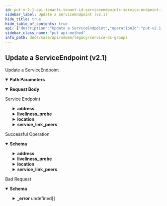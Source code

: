 ```yaml
---
id: put-v-2-1-api-tenants-tenant-id-serviceendpoints-service-endpoint-id
sidebar_label: Update a ServiceEndpoint (v2.1)
hide_title: true
hide_table_of_contents: true
api: {"description":"Update a ServiceEndpoint","operationId":"put-v2.1-api-tenants-tenant_id-serviceendpoints-service_endpoint_id","parameters":[{"description":"Tenant Id","in":"path","name":"tenant_id","required":true,"schema":{"description":"Tenant Id","type":"string"}},{"description":"ServiceEndpoint Id","in":"path","name":"service_endpoint_id","required":true,"schema":{"description":"Service Endpoint Id","type":"string"}}],"requestBody":{"content":{"application/json":{"schema":{"properties":{"address":{"description":"Address: Valid ","properties":{"city":{"description":"City: Length(max = 100, , min = 0) ","type":"string"},"country":{"description":"Country: Length(max = 100, , min = 0) ","type":"string"},"post_code":{"description":"Post Code: Length(max = 100, , min = 0) ","type":"string"},"state":{"description":"State: Length(max = 100, , min = 0) ","type":"string"},"street":{"description":"Street: Length(max = 100, , min = 0) ","type":"string"},"street2":{"description":"Street2: Length(max = 100, , min = 0) ","type":"string"}}},"admin_up":{"description":"Admin Up: Required(error = ADMIN_UP_REQD: Admin up required.) ","type":"boolean"},"allow_enterprise_traffic":{"description":"Allow Enterprise Traffic","type":"boolean"},"description":{"description":"Description: Size(max = 256, error = DESCRIPTION_SIZE_EXCEEDED: Description size exceeded., min = 0) Valid ","type":"string"},"id":{"description":"Id","type":"string"},"liveliness_probe":{"description":"Liveliness Probe: Valid ","properties":{"http":{"description":"Http: Valid ","items":{"properties":{"failure_count":{"description":"Failure Count: Required(error = INVALID_HTTP_FAILURE_COUNT_INTERVAL: Invalid http probe failure count.Should be between 3 to 300 seconds.) Range(max = 300L, error = INVALID_HTTP_FAILURE_COUNT_INTERVAL: Invalid http probe failure count.Should be between 3 to 300 seconds., min = 3L) ","type":"integer"},"http_status_codes":{"description":"Http Status Codes: ListNumber(duplicate = false, max = 600, error = INVALID_HTTP_STATUS_CODE: Invalid http status code. Should be between 100 to 600 and should not be duplicate., min = 100) Size(max = 8, error = HTTP_STATUS_CODES_EXCEEDS_LIMIT: Maximum 8 status codes can be specified, min = 0) ","items":{"description":"Http Status Codes","type":"integer"},"type":"array"},"interval":{"description":"Interval: Required(error = INVALID_HTTP_PROBE_INTERVAL: Invalid http probe interval. Should be between 10 to 3600 seconds.) Range(max = 3600L, error = INVALID_HTTP_PROBE_INTERVAL: Invalid http probe interval. Should be between 10 to 3600 seconds., min = 10L) ","type":"integer"},"url":{"description":"Url: Required(error = INVALID_HTTP_PROBE_URL: Http probe url required) Size(max = 1024, error = INVALID_HTTP_PROBLE_URL_LEN: Invalid http probe url length.Should be up to 1024., min = 0) ","type":"string"}},"required":["failure_count","interval","url"]},"type":"array"},"icmp_ping":{"description":"Icmp Ping: Valid ","items":{"properties":{"failure_count":{"description":"Failure Count: Required(error = INVALID_ICMP_FAILURE_COUNT_INTERVAL: Invalid icmp probe failure count.Should be between 3 to 300 seconds.) Range(max = 300L, error = INVALID_ICMP_FAILURE_COUNT_INTERVAL: Invalid icmp probe failure count.Should be between 3 to 300 seconds., min = 3L) ","type":"integer"},"interval":{"description":"Interval: Required(error = INVALID_ICMP_PROBE_INTERVAL: Invalid icmp probe interval.Should be between 1 to 30 seconds.) Range(max = 30L, error = INVALID_ICMP_PROBE_INTERVAL: Invalid icmp probe interval.Should be between 1 to 30 seconds., min = 1L) ","type":"integer"},"ip_addresses":{"description":"Ip Addresses: Required(error = INVALID_ICMP_PROBE: Please provide icmp probe.) ListIPAddress(bcast = DENY, listMaxSize = 8, error = INVALID_ICMP_PROBE_ADDRESSES: Please provide valid icmp probe ipv4 addresses., required = false, type = IP) ","items":{"description":"Ip Addresses","type":"string"},"type":"array"}},"required":["failure_count","interval","ip_addresses"]},"type":"array"}}},"location":{"description":"Location: Valid ","properties":{"description":{"description":"Description","type":"string"},"latitude":{"description":"Latitude: Range(max = 90L, error = INVALID_LATITUDE_VALUE: Invalid latitude value.Shoule be between -90 to 90., min = -90L) ","format":"float","type":"number"},"longitude":{"description":"Longitude: Range(max = 180L, error = INVALID_LONGITUDE_VALUE: Invalid longitude value.Shoule be between -180 to 180., min = -180L) ","format":"float","type":"number"}}},"name":{"description":"Name: Required(error = SERVICEENDPOINT_NAME_REQD: service endpoint name required.) Size(max = 128, error = SERVICEENDPOINT_NAME_EXCEEDS_LIMIT: Service endpoint name exceeds limit., min = 0) Valid ","type":"string"},"service_link_peers":{"description":"Service Link Peers: Valid ","properties":{"hostnames":{"description":"Hostnames: ListString(allowDuplicate = true, allowEmpty = true, allowNull = true, length = 0, listMaxSize = 128, INVALID_SERVICELINK_PEERS_ADDRESSES, noTrim = false, regex = , required = false) ","items":{"description":"Hostnames","type":"string"},"type":"array"},"ip_addresses":{"description":"Ip Addresses: ListIPAddress(bcast = DENY, listMaxSize = 128, INVALID_SERVICELINK_PEERS_ADDRESSES, required = false, type = IP) ","items":{"description":"Ip Addresses","type":"string"},"type":"array"}}},"site_id":{"description":"Site Id","type":"string"},"tags":{"description":"Tags: ListString(allowDuplicate = false, allowEmpty = true, allowNull = true, length = 128, listMaxSize = 10, error = INVALID_TAG: Maximum 10 Unique tags of length 1024 each are allowed, noTrim = false, regex = [^,\\\\s]+, required = false) ","items":{"description":"Tags","type":"string"},"type":"array"},"type":{"description":"Type: ValidateEnum(enumClass = classOf[NetworkServiceType], message = Invalid enum string., nullAllowed = false) ","enum":["CG_TRANSIT","NON_CG_TRANSIT","SASE"],"type":"string"}},"required":["admin_up","type","name"]}}},"description":"Service Endpoint"},"responses":{"200":{"content":{"application/json":{"schema":{"properties":{"address":{"description":"Address: Valid ","properties":{"city":{"description":"City: Length(max = 100, , min = 0) ","type":"string"},"country":{"description":"Country: Length(max = 100, , min = 0) ","type":"string"},"post_code":{"description":"Post Code: Length(max = 100, , min = 0) ","type":"string"},"state":{"description":"State: Length(max = 100, , min = 0) ","type":"string"},"street":{"description":"Street: Length(max = 100, , min = 0) ","type":"string"},"street2":{"description":"Street2: Length(max = 100, , min = 0) ","type":"string"}}},"admin_up":{"description":"Admin Up: Required(error = ADMIN_UP_REQD: Admin up required.) ","type":"boolean"},"allow_enterprise_traffic":{"description":"Allow Enterprise Traffic","type":"boolean"},"description":{"description":"Description: Size(max = 256, error = DESCRIPTION_SIZE_EXCEEDED: Description size exceeded., min = 0) Valid ","type":"string"},"id":{"description":"Id","type":"string"},"liveliness_probe":{"description":"Liveliness Probe: Valid ","properties":{"http":{"description":"Http: Valid ","items":{"properties":{"failure_count":{"description":"Failure Count: Required(error = INVALID_HTTP_FAILURE_COUNT_INTERVAL: Invalid http probe failure count.Should be between 3 to 300 seconds.) Range(max = 300L, error = INVALID_HTTP_FAILURE_COUNT_INTERVAL: Invalid http probe failure count.Should be between 3 to 300 seconds., min = 3L) ","type":"integer"},"http_status_codes":{"description":"Http Status Codes: ListNumber(duplicate = false, max = 600, error = INVALID_HTTP_STATUS_CODE: Invalid http status code. Should be between 100 to 600 and should not be duplicate., min = 100) Size(max = 8, error = HTTP_STATUS_CODES_EXCEEDS_LIMIT: Maximum 8 status codes can be specified, min = 0) ","items":{"description":"Http Status Codes","type":"integer"},"type":"array"},"interval":{"description":"Interval: Required(error = INVALID_HTTP_PROBE_INTERVAL: Invalid http probe interval. Should be between 10 to 3600 seconds.) Range(max = 3600L, error = INVALID_HTTP_PROBE_INTERVAL: Invalid http probe interval. Should be between 10 to 3600 seconds., min = 10L) ","type":"integer"},"url":{"description":"Url: Required(error = INVALID_HTTP_PROBE_URL: Http probe url required) Size(max = 1024, error = INVALID_HTTP_PROBLE_URL_LEN: Invalid http probe url length.Should be up to 1024., min = 0) ","type":"string"}},"required":["failure_count","interval","url"]},"type":"array"},"icmp_ping":{"description":"Icmp Ping: Valid ","items":{"properties":{"failure_count":{"description":"Failure Count: Required(error = INVALID_ICMP_FAILURE_COUNT_INTERVAL: Invalid icmp probe failure count.Should be between 3 to 300 seconds.) Range(max = 300L, error = INVALID_ICMP_FAILURE_COUNT_INTERVAL: Invalid icmp probe failure count.Should be between 3 to 300 seconds., min = 3L) ","type":"integer"},"interval":{"description":"Interval: Required(error = INVALID_ICMP_PROBE_INTERVAL: Invalid icmp probe interval.Should be between 1 to 30 seconds.) Range(max = 30L, error = INVALID_ICMP_PROBE_INTERVAL: Invalid icmp probe interval.Should be between 1 to 30 seconds., min = 1L) ","type":"integer"},"ip_addresses":{"description":"Ip Addresses: Required(error = INVALID_ICMP_PROBE: Please provide icmp probe.) ListIPAddress(bcast = DENY, listMaxSize = 8, error = INVALID_ICMP_PROBE_ADDRESSES: Please provide valid icmp probe ipv4 addresses., required = false, type = IP) ","items":{"description":"Ip Addresses","type":"string"},"type":"array"}},"required":["failure_count","interval","ip_addresses"]},"type":"array"}}},"location":{"description":"Location: Valid ","properties":{"description":{"description":"Description","type":"string"},"latitude":{"description":"Latitude: Range(max = 90L, error = INVALID_LATITUDE_VALUE: Invalid latitude value.Shoule be between -90 to 90., min = -90L) ","format":"float","type":"number"},"longitude":{"description":"Longitude: Range(max = 180L, error = INVALID_LONGITUDE_VALUE: Invalid longitude value.Shoule be between -180 to 180., min = -180L) ","format":"float","type":"number"}}},"name":{"description":"Name: Required(error = SERVICEENDPOINT_NAME_REQD: service endpoint name required.) Size(max = 128, error = SERVICEENDPOINT_NAME_EXCEEDS_LIMIT: Service endpoint name exceeds limit., min = 0) Valid ","type":"string"},"service_link_peers":{"description":"Service Link Peers: Valid ","properties":{"hostnames":{"description":"Hostnames: ListString(allowDuplicate = true, allowEmpty = true, allowNull = true, length = 0, listMaxSize = 128, INVALID_SERVICELINK_PEERS_ADDRESSES, noTrim = false, regex = , required = false) ","items":{"description":"Hostnames","type":"string"},"type":"array"},"ip_addresses":{"description":"Ip Addresses: ListIPAddress(bcast = DENY, listMaxSize = 128, INVALID_SERVICELINK_PEERS_ADDRESSES, required = false, type = IP) ","items":{"description":"Ip Addresses","type":"string"},"type":"array"}}},"site_id":{"description":"Site Id","type":"string"},"tags":{"description":"Tags: ListString(allowDuplicate = false, allowEmpty = true, allowNull = true, length = 128, listMaxSize = 10, error = INVALID_TAG: Maximum 10 Unique tags of length 1024 each are allowed, noTrim = false, regex = [^,\\\\s]+, required = false) ","items":{"description":"Tags","type":"string"},"type":"array"},"type":{"description":"Type: ValidateEnum(enumClass = classOf[NetworkServiceType], message = Invalid enum string., nullAllowed = false) ","enum":["CG_TRANSIT","NON_CG_TRANSIT","SASE"],"type":"string"}},"required":["admin_up","type","name"]}}},"description":"Successful Operation"},"400":{"content":{"application/json":{"example":{"value":{"_error":[{"code":"INVALID_JSON_INPUT"},{"code":"UNKNOWN_SITE"},{"code":"SERVICEENDPOINT_CONFIG_UPDATE_NOTALLOWED"}]}},"schema":{"properties":{"_error":{"items":{"properties":{"code":{"type":"string"},"message":{"type":"string"}}},"type":"array"}}}}},"description":"Bad Request"}},"tags":["Service & DC Groups"],"method":"put","path":"/v2.1/api/tenants/{tenant_id}/serviceendpoints/{service_endpoint_id}","jsonRequestBodyExample":{"address":{"city":"string","country":"string","post_code":"string","state":"string","street":"string","street2":"string"},"admin_up":true,"allow_enterprise_traffic":true,"description":"string","id":"string","liveliness_probe":{"http":[{"failure_count":0,"http_status_codes":[0],"interval":0,"url":"string"}],"icmp_ping":[{"failure_count":0,"interval":0,"ip_addresses":["string"]}]},"location":{"description":"string","latitude":0,"longitude":0},"name":"string","service_link_peers":{"hostnames":["string"],"ip_addresses":["string"]},"site_id":"string","tags":["string"],"type":"CG_TRANSIT"},"info":{"contact":{},"description":"List of APIs used to manage the DC groups, service endpoints and service mappings. It is used to classify sites (Data Centers) into DC groups and external service groups.","title":"Service & DC Groups","version":"Latest"},"postman":{"name":"Update a ServiceEndpoint (v2.1)","description":{"content":"Update a ServiceEndpoint","type":"text/plain"},"url":{"path":["v2.1","api","tenants",":tenant_id","serviceendpoints",":service_endpoint_id"],"host":["{{baseUrl}}"],"query":[],"variable":[{"disabled":false,"description":{"content":"(Required) Tenant Id","type":"text/plain"},"type":"any","value":"","key":"tenant_id"},{"disabled":false,"description":{"content":"(Required) ServiceEndpoint Id","type":"text/plain"},"type":"any","value":"","key":"service_endpoint_id"}]},"header":[{"key":"Content-Type","value":"application/json"},{"key":"Accept","value":"application/json"}],"method":"PUT","body":{"mode":"raw","raw":"\"\"","options":{"raw":{"language":"json"}}}}}
sidebar_class_name: "put api-method"
info_path: docs/sase/api/sdwan/legacy/service-dc-groups
---
```



## Update a ServiceEndpoint (v2.1)



Update a ServiceEndpoint

<details style={{"marginBottom":"1rem"}} data-collapsed={false} open={true}><summary style={{}}><strong>Path Parameters</strong></summary><div><ul><ParamsItem className={"paramsItem"} param={{"description":"Tenant Id","in":"path","name":"tenant_id","required":true,"schema":{"description":"Tenant Id","type":"string"}}}></ParamsItem><ParamsItem className={"paramsItem"} param={{"description":"ServiceEndpoint Id","in":"path","name":"service_endpoint_id","required":true,"schema":{"description":"Service Endpoint Id","type":"string"}}}></ParamsItem></ul></div></details><details style={{}} data-collapsed={false} open={true}><summary style={{"textAlign":"left"}}><strong>Request Body</strong></summary><div style={{"textAlign":"left","marginLeft":"1rem"}}><div style={{"marginTop":"1rem","marginBottom":"1rem"}}>

Service Endpoint

</div></div><ul style={{"marginLeft":"1rem"}}><SchemaItem collapsible={true} className={"schemaItem"}><details style={{}}><summary style={{}}><strong>address</strong><span style={{"opacity":"0.6"}}> </span></summary><div style={{"marginLeft":"1rem"}}><div style={{"marginTop":".5rem","marginBottom":".5rem"}}>

Address: Valid 

</div><SchemaItem collapsible={false} name={"city"} required={false} schemaDescription={"City: Length(max = 100, , min = 0) "} schemaName={"string"} qualifierMessage={undefined}></SchemaItem><SchemaItem collapsible={false} name={"country"} required={false} schemaDescription={"Country: Length(max = 100, , min = 0) "} schemaName={"string"} qualifierMessage={undefined}></SchemaItem><SchemaItem collapsible={false} name={"post_code"} required={false} schemaDescription={"Post Code: Length(max = 100, , min = 0) "} schemaName={"string"} qualifierMessage={undefined}></SchemaItem><SchemaItem collapsible={false} name={"state"} required={false} schemaDescription={"State: Length(max = 100, , min = 0) "} schemaName={"string"} qualifierMessage={undefined}></SchemaItem><SchemaItem collapsible={false} name={"street"} required={false} schemaDescription={"Street: Length(max = 100, , min = 0) "} schemaName={"string"} qualifierMessage={undefined}></SchemaItem><SchemaItem collapsible={false} name={"street2"} required={false} schemaDescription={"Street2: Length(max = 100, , min = 0) "} schemaName={"string"} qualifierMessage={undefined}></SchemaItem></div></details></SchemaItem><SchemaItem collapsible={false} name={"admin_up"} required={true} schemaDescription={"Admin Up: Required(error = ADMIN_UP_REQD: Admin up required.) "} schemaName={"boolean"} qualifierMessage={undefined}></SchemaItem><SchemaItem collapsible={false} name={"allow_enterprise_traffic"} required={false} schemaDescription={"Allow Enterprise Traffic"} schemaName={"boolean"} qualifierMessage={undefined}></SchemaItem><SchemaItem collapsible={false} name={"description"} required={false} schemaDescription={"Description: Size(max = 256, error = DESCRIPTION_SIZE_EXCEEDED: Description size exceeded., min = 0) Valid "} schemaName={"string"} qualifierMessage={undefined}></SchemaItem><SchemaItem collapsible={false} name={"id"} required={false} schemaDescription={"Id"} schemaName={"string"} qualifierMessage={undefined}></SchemaItem><SchemaItem collapsible={true} className={"schemaItem"}><details style={{}}><summary style={{}}><strong>liveliness_probe</strong><span style={{"opacity":"0.6"}}> </span></summary><div style={{"marginLeft":"1rem"}}><div style={{"marginTop":".5rem","marginBottom":".5rem"}}>

Liveliness Probe: Valid 

</div><SchemaItem collapsible={true} className={"schemaItem"}><details style={{}}><summary style={{}}><strong>http</strong><span style={{"opacity":"0.6"}}> undefined[]</span></summary><div style={{"marginLeft":"1rem"}}><div style={{"marginTop":".5rem","marginBottom":".5rem"}}>

Http: Valid 

</div><SchemaItem collapsible={false} name={"failure_count"} required={true} schemaDescription={"Failure Count: Required(error = INVALID_HTTP_FAILURE_COUNT_INTERVAL: Invalid http probe failure count.Should be between 3 to 300 seconds.) Range(max = 300L, error = INVALID_HTTP_FAILURE_COUNT_INTERVAL: Invalid http probe failure count.Should be between 3 to 300 seconds., min = 3L) "} schemaName={"integer"} qualifierMessage={undefined}></SchemaItem><SchemaItem collapsible={false} name={"http_status_codes"} required={false} schemaDescription={"Http Status Codes: ListNumber(duplicate = false, max = 600, error = INVALID_HTTP_STATUS_CODE: Invalid http status code. Should be between 100 to 600 and should not be duplicate., min = 100) Size(max = 8, error = HTTP_STATUS_CODES_EXCEEDS_LIMIT: Maximum 8 status codes can be specified, min = 0) "} schemaName={"integer[]"} qualifierMessage={undefined}></SchemaItem><SchemaItem collapsible={false} name={"interval"} required={true} schemaDescription={"Interval: Required(error = INVALID_HTTP_PROBE_INTERVAL: Invalid http probe interval. Should be between 10 to 3600 seconds.) Range(max = 3600L, error = INVALID_HTTP_PROBE_INTERVAL: Invalid http probe interval. Should be between 10 to 3600 seconds., min = 10L) "} schemaName={"integer"} qualifierMessage={undefined}></SchemaItem><SchemaItem collapsible={false} name={"url"} required={true} schemaDescription={"Url: Required(error = INVALID_HTTP_PROBE_URL: Http probe url required) Size(max = 1024, error = INVALID_HTTP_PROBLE_URL_LEN: Invalid http probe url length.Should be up to 1024., min = 0) "} schemaName={"string"} qualifierMessage={undefined}></SchemaItem></div></details></SchemaItem><SchemaItem collapsible={true} className={"schemaItem"}><details style={{}}><summary style={{}}><strong>icmp_ping</strong><span style={{"opacity":"0.6"}}> undefined[]</span></summary><div style={{"marginLeft":"1rem"}}><div style={{"marginTop":".5rem","marginBottom":".5rem"}}>

Icmp Ping: Valid 

</div><SchemaItem collapsible={false} name={"failure_count"} required={true} schemaDescription={"Failure Count: Required(error = INVALID_ICMP_FAILURE_COUNT_INTERVAL: Invalid icmp probe failure count.Should be between 3 to 300 seconds.) Range(max = 300L, error = INVALID_ICMP_FAILURE_COUNT_INTERVAL: Invalid icmp probe failure count.Should be between 3 to 300 seconds., min = 3L) "} schemaName={"integer"} qualifierMessage={undefined}></SchemaItem><SchemaItem collapsible={false} name={"interval"} required={true} schemaDescription={"Interval: Required(error = INVALID_ICMP_PROBE_INTERVAL: Invalid icmp probe interval.Should be between 1 to 30 seconds.) Range(max = 30L, error = INVALID_ICMP_PROBE_INTERVAL: Invalid icmp probe interval.Should be between 1 to 30 seconds., min = 1L) "} schemaName={"integer"} qualifierMessage={undefined}></SchemaItem><SchemaItem collapsible={false} name={"ip_addresses"} required={true} schemaDescription={"Ip Addresses: Required(error = INVALID_ICMP_PROBE: Please provide icmp probe.) ListIPAddress(bcast = DENY, listMaxSize = 8, error = INVALID_ICMP_PROBE_ADDRESSES: Please provide valid icmp probe ipv4 addresses., required = false, type = IP) "} schemaName={"string[]"} qualifierMessage={undefined}></SchemaItem></div></details></SchemaItem></div></details></SchemaItem><SchemaItem collapsible={true} className={"schemaItem"}><details style={{}}><summary style={{}}><strong>location</strong><span style={{"opacity":"0.6"}}> </span></summary><div style={{"marginLeft":"1rem"}}><div style={{"marginTop":".5rem","marginBottom":".5rem"}}>

Location: Valid 

</div><SchemaItem collapsible={false} name={"description"} required={false} schemaDescription={"Description"} schemaName={"string"} qualifierMessage={undefined}></SchemaItem><SchemaItem collapsible={false} name={"latitude"} required={false} schemaDescription={"Latitude: Range(max = 90L, error = INVALID_LATITUDE_VALUE: Invalid latitude value.Shoule be between -90 to 90., min = -90L) "} schemaName={"float"} qualifierMessage={undefined}></SchemaItem><SchemaItem collapsible={false} name={"longitude"} required={false} schemaDescription={"Longitude: Range(max = 180L, error = INVALID_LONGITUDE_VALUE: Invalid longitude value.Shoule be between -180 to 180., min = -180L) "} schemaName={"float"} qualifierMessage={undefined}></SchemaItem></div></details></SchemaItem><SchemaItem collapsible={false} name={"name"} required={true} schemaDescription={"Name: Required(error = SERVICEENDPOINT_NAME_REQD: service endpoint name required.) Size(max = 128, error = SERVICEENDPOINT_NAME_EXCEEDS_LIMIT: Service endpoint name exceeds limit., min = 0) Valid "} schemaName={"string"} qualifierMessage={undefined}></SchemaItem><SchemaItem collapsible={true} className={"schemaItem"}><details style={{}}><summary style={{}}><strong>service_link_peers</strong><span style={{"opacity":"0.6"}}> </span></summary><div style={{"marginLeft":"1rem"}}><div style={{"marginTop":".5rem","marginBottom":".5rem"}}>

Service Link Peers: Valid 

</div><SchemaItem collapsible={false} name={"hostnames"} required={false} schemaDescription={"Hostnames: ListString(allowDuplicate = true, allowEmpty = true, allowNull = true, length = 0, listMaxSize = 128, INVALID_SERVICELINK_PEERS_ADDRESSES, noTrim = false, regex = , required = false) "} schemaName={"string[]"} qualifierMessage={undefined}></SchemaItem><SchemaItem collapsible={false} name={"ip_addresses"} required={false} schemaDescription={"Ip Addresses: ListIPAddress(bcast = DENY, listMaxSize = 128, INVALID_SERVICELINK_PEERS_ADDRESSES, required = false, type = IP) "} schemaName={"string[]"} qualifierMessage={undefined}></SchemaItem></div></details></SchemaItem><SchemaItem collapsible={false} name={"site_id"} required={false} schemaDescription={"Site Id"} schemaName={"string"} qualifierMessage={undefined}></SchemaItem><SchemaItem collapsible={false} name={"tags"} required={false} schemaDescription={"Tags: ListString(allowDuplicate = false, allowEmpty = true, allowNull = true, length = 128, listMaxSize = 10, error = INVALID_TAG: Maximum 10 Unique tags of length 1024 each are allowed, noTrim = false, regex = [^,\\\\s]+, required = false) "} schemaName={"string[]"} qualifierMessage={undefined}></SchemaItem><SchemaItem collapsible={false} name={"type"} required={true} schemaDescription={"Type: ValidateEnum(enumClass = classOf[NetworkServiceType], message = Invalid enum string., nullAllowed = false) "} schemaName={"string"} qualifierMessage={"**Possible values:** [`CG_TRANSIT`, `NON_CG_TRANSIT`, `SASE`]"}></SchemaItem></ul></details><div><ApiTabs><TabItem label={"200"} value={"200"}><div>

Successful Operation

</div><div><details style={{}} data-collapsed={false} open={true}><summary style={{"textAlign":"left"}}><strong>Schema</strong></summary><div style={{"textAlign":"left","marginLeft":"1rem"}}></div><ul style={{"marginLeft":"1rem"}}><SchemaItem collapsible={true} className={"schemaItem"}><details style={{}}><summary style={{}}><strong>address</strong><span style={{"opacity":"0.6"}}> </span></summary><div style={{"marginLeft":"1rem"}}><div style={{"marginTop":".5rem","marginBottom":".5rem"}}>

Address: Valid 

</div><SchemaItem collapsible={false} name={"city"} required={false} schemaDescription={"City: Length(max = 100, , min = 0) "} schemaName={"string"} qualifierMessage={undefined}></SchemaItem><SchemaItem collapsible={false} name={"country"} required={false} schemaDescription={"Country: Length(max = 100, , min = 0) "} schemaName={"string"} qualifierMessage={undefined}></SchemaItem><SchemaItem collapsible={false} name={"post_code"} required={false} schemaDescription={"Post Code: Length(max = 100, , min = 0) "} schemaName={"string"} qualifierMessage={undefined}></SchemaItem><SchemaItem collapsible={false} name={"state"} required={false} schemaDescription={"State: Length(max = 100, , min = 0) "} schemaName={"string"} qualifierMessage={undefined}></SchemaItem><SchemaItem collapsible={false} name={"street"} required={false} schemaDescription={"Street: Length(max = 100, , min = 0) "} schemaName={"string"} qualifierMessage={undefined}></SchemaItem><SchemaItem collapsible={false} name={"street2"} required={false} schemaDescription={"Street2: Length(max = 100, , min = 0) "} schemaName={"string"} qualifierMessage={undefined}></SchemaItem></div></details></SchemaItem><SchemaItem collapsible={false} name={"admin_up"} required={true} schemaDescription={"Admin Up: Required(error = ADMIN_UP_REQD: Admin up required.) "} schemaName={"boolean"} qualifierMessage={undefined}></SchemaItem><SchemaItem collapsible={false} name={"allow_enterprise_traffic"} required={false} schemaDescription={"Allow Enterprise Traffic"} schemaName={"boolean"} qualifierMessage={undefined}></SchemaItem><SchemaItem collapsible={false} name={"description"} required={false} schemaDescription={"Description: Size(max = 256, error = DESCRIPTION_SIZE_EXCEEDED: Description size exceeded., min = 0) Valid "} schemaName={"string"} qualifierMessage={undefined}></SchemaItem><SchemaItem collapsible={false} name={"id"} required={false} schemaDescription={"Id"} schemaName={"string"} qualifierMessage={undefined}></SchemaItem><SchemaItem collapsible={true} className={"schemaItem"}><details style={{}}><summary style={{}}><strong>liveliness_probe</strong><span style={{"opacity":"0.6"}}> </span></summary><div style={{"marginLeft":"1rem"}}><div style={{"marginTop":".5rem","marginBottom":".5rem"}}>

Liveliness Probe: Valid 

</div><SchemaItem collapsible={true} className={"schemaItem"}><details style={{}}><summary style={{}}><strong>http</strong><span style={{"opacity":"0.6"}}> undefined[]</span></summary><div style={{"marginLeft":"1rem"}}><div style={{"marginTop":".5rem","marginBottom":".5rem"}}>

Http: Valid 

</div><SchemaItem collapsible={false} name={"failure_count"} required={true} schemaDescription={"Failure Count: Required(error = INVALID_HTTP_FAILURE_COUNT_INTERVAL: Invalid http probe failure count.Should be between 3 to 300 seconds.) Range(max = 300L, error = INVALID_HTTP_FAILURE_COUNT_INTERVAL: Invalid http probe failure count.Should be between 3 to 300 seconds., min = 3L) "} schemaName={"integer"} qualifierMessage={undefined}></SchemaItem><SchemaItem collapsible={false} name={"http_status_codes"} required={false} schemaDescription={"Http Status Codes: ListNumber(duplicate = false, max = 600, error = INVALID_HTTP_STATUS_CODE: Invalid http status code. Should be between 100 to 600 and should not be duplicate., min = 100) Size(max = 8, error = HTTP_STATUS_CODES_EXCEEDS_LIMIT: Maximum 8 status codes can be specified, min = 0) "} schemaName={"integer[]"} qualifierMessage={undefined}></SchemaItem><SchemaItem collapsible={false} name={"interval"} required={true} schemaDescription={"Interval: Required(error = INVALID_HTTP_PROBE_INTERVAL: Invalid http probe interval. Should be between 10 to 3600 seconds.) Range(max = 3600L, error = INVALID_HTTP_PROBE_INTERVAL: Invalid http probe interval. Should be between 10 to 3600 seconds., min = 10L) "} schemaName={"integer"} qualifierMessage={undefined}></SchemaItem><SchemaItem collapsible={false} name={"url"} required={true} schemaDescription={"Url: Required(error = INVALID_HTTP_PROBE_URL: Http probe url required) Size(max = 1024, error = INVALID_HTTP_PROBLE_URL_LEN: Invalid http probe url length.Should be up to 1024., min = 0) "} schemaName={"string"} qualifierMessage={undefined}></SchemaItem></div></details></SchemaItem><SchemaItem collapsible={true} className={"schemaItem"}><details style={{}}><summary style={{}}><strong>icmp_ping</strong><span style={{"opacity":"0.6"}}> undefined[]</span></summary><div style={{"marginLeft":"1rem"}}><div style={{"marginTop":".5rem","marginBottom":".5rem"}}>

Icmp Ping: Valid 

</div><SchemaItem collapsible={false} name={"failure_count"} required={true} schemaDescription={"Failure Count: Required(error = INVALID_ICMP_FAILURE_COUNT_INTERVAL: Invalid icmp probe failure count.Should be between 3 to 300 seconds.) Range(max = 300L, error = INVALID_ICMP_FAILURE_COUNT_INTERVAL: Invalid icmp probe failure count.Should be between 3 to 300 seconds., min = 3L) "} schemaName={"integer"} qualifierMessage={undefined}></SchemaItem><SchemaItem collapsible={false} name={"interval"} required={true} schemaDescription={"Interval: Required(error = INVALID_ICMP_PROBE_INTERVAL: Invalid icmp probe interval.Should be between 1 to 30 seconds.) Range(max = 30L, error = INVALID_ICMP_PROBE_INTERVAL: Invalid icmp probe interval.Should be between 1 to 30 seconds., min = 1L) "} schemaName={"integer"} qualifierMessage={undefined}></SchemaItem><SchemaItem collapsible={false} name={"ip_addresses"} required={true} schemaDescription={"Ip Addresses: Required(error = INVALID_ICMP_PROBE: Please provide icmp probe.) ListIPAddress(bcast = DENY, listMaxSize = 8, error = INVALID_ICMP_PROBE_ADDRESSES: Please provide valid icmp probe ipv4 addresses., required = false, type = IP) "} schemaName={"string[]"} qualifierMessage={undefined}></SchemaItem></div></details></SchemaItem></div></details></SchemaItem><SchemaItem collapsible={true} className={"schemaItem"}><details style={{}}><summary style={{}}><strong>location</strong><span style={{"opacity":"0.6"}}> </span></summary><div style={{"marginLeft":"1rem"}}><div style={{"marginTop":".5rem","marginBottom":".5rem"}}>

Location: Valid 

</div><SchemaItem collapsible={false} name={"description"} required={false} schemaDescription={"Description"} schemaName={"string"} qualifierMessage={undefined}></SchemaItem><SchemaItem collapsible={false} name={"latitude"} required={false} schemaDescription={"Latitude: Range(max = 90L, error = INVALID_LATITUDE_VALUE: Invalid latitude value.Shoule be between -90 to 90., min = -90L) "} schemaName={"float"} qualifierMessage={undefined}></SchemaItem><SchemaItem collapsible={false} name={"longitude"} required={false} schemaDescription={"Longitude: Range(max = 180L, error = INVALID_LONGITUDE_VALUE: Invalid longitude value.Shoule be between -180 to 180., min = -180L) "} schemaName={"float"} qualifierMessage={undefined}></SchemaItem></div></details></SchemaItem><SchemaItem collapsible={false} name={"name"} required={true} schemaDescription={"Name: Required(error = SERVICEENDPOINT_NAME_REQD: service endpoint name required.) Size(max = 128, error = SERVICEENDPOINT_NAME_EXCEEDS_LIMIT: Service endpoint name exceeds limit., min = 0) Valid "} schemaName={"string"} qualifierMessage={undefined}></SchemaItem><SchemaItem collapsible={true} className={"schemaItem"}><details style={{}}><summary style={{}}><strong>service_link_peers</strong><span style={{"opacity":"0.6"}}> </span></summary><div style={{"marginLeft":"1rem"}}><div style={{"marginTop":".5rem","marginBottom":".5rem"}}>

Service Link Peers: Valid 

</div><SchemaItem collapsible={false} name={"hostnames"} required={false} schemaDescription={"Hostnames: ListString(allowDuplicate = true, allowEmpty = true, allowNull = true, length = 0, listMaxSize = 128, INVALID_SERVICELINK_PEERS_ADDRESSES, noTrim = false, regex = , required = false) "} schemaName={"string[]"} qualifierMessage={undefined}></SchemaItem><SchemaItem collapsible={false} name={"ip_addresses"} required={false} schemaDescription={"Ip Addresses: ListIPAddress(bcast = DENY, listMaxSize = 128, INVALID_SERVICELINK_PEERS_ADDRESSES, required = false, type = IP) "} schemaName={"string[]"} qualifierMessage={undefined}></SchemaItem></div></details></SchemaItem><SchemaItem collapsible={false} name={"site_id"} required={false} schemaDescription={"Site Id"} schemaName={"string"} qualifierMessage={undefined}></SchemaItem><SchemaItem collapsible={false} name={"tags"} required={false} schemaDescription={"Tags: ListString(allowDuplicate = false, allowEmpty = true, allowNull = true, length = 128, listMaxSize = 10, error = INVALID_TAG: Maximum 10 Unique tags of length 1024 each are allowed, noTrim = false, regex = [^,\\\\s]+, required = false) "} schemaName={"string[]"} qualifierMessage={undefined}></SchemaItem><SchemaItem collapsible={false} name={"type"} required={true} schemaDescription={"Type: ValidateEnum(enumClass = classOf[NetworkServiceType], message = Invalid enum string., nullAllowed = false) "} schemaName={"string"} qualifierMessage={"**Possible values:** [`CG_TRANSIT`, `NON_CG_TRANSIT`, `SASE`]"}></SchemaItem></ul></details></div></TabItem><TabItem label={"400"} value={"400"}><div>

Bad Request

</div><div><details style={{}} data-collapsed={false} open={true}><summary style={{"textAlign":"left"}}><strong>Schema</strong></summary><div style={{"textAlign":"left","marginLeft":"1rem"}}></div><ul style={{"marginLeft":"1rem"}}><SchemaItem collapsible={true} className={"schemaItem"}><details style={{}}><summary style={{}}><strong>_error</strong><span style={{"opacity":"0.6"}}> undefined[]</span></summary><div style={{"marginLeft":"1rem"}}><SchemaItem collapsible={false} name={"code"} required={false} schemaDescription={undefined} schemaName={"string"} qualifierMessage={undefined}></SchemaItem><SchemaItem collapsible={false} name={"message"} required={false} schemaDescription={undefined} schemaName={"string"} qualifierMessage={undefined}></SchemaItem></div></details></SchemaItem></ul></details></div></TabItem></ApiTabs></div>
      